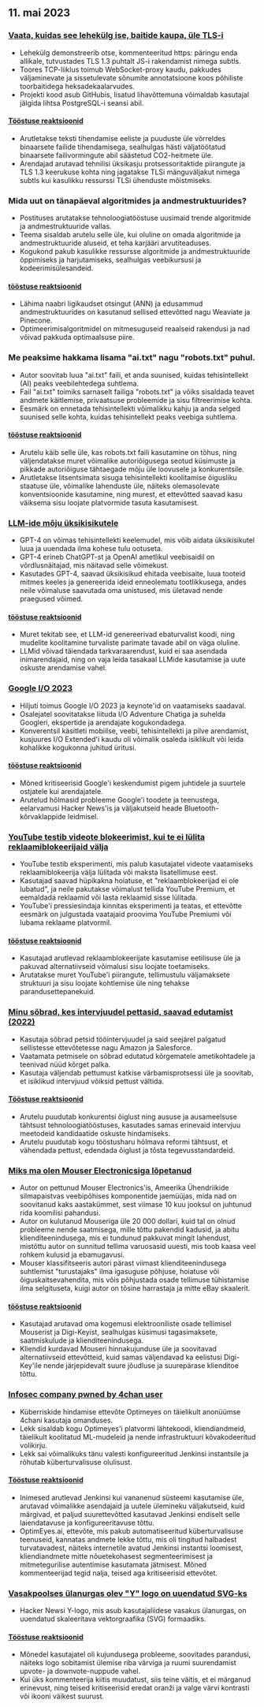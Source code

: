 

<CallToAction />

<Steps>

## 11. mai 2023

### [Vaata, kuidas see lehekülg ise, baitide kaupa, üle TLS-i](https://subtls.pages.dev/)

- Lehekülg demonstreerib otse, kommenteeritud https: päringu enda allikale, tutvustades TLS 1.3 puhtalt JS-i rakendamist nimega subtls.
- Toores TCP-liiklus toimub WebSocket-proxy kaudu, pakkudes väljaminevate ja sissetulevate sõnumite annotatsioone koos põhiliste toorbaitidega heksadekaalarvudes.
- Projekti kood asub GitHubis, lisatud lihavõttemuna võimaldab kasutajal jälgida lihtsa PostgreSQL-i seansi abil.

#### [Tööstuse reaktsioonid](http://news.ycombinator.com/item?id=35884437)

- Arutletakse teksti tihendamise eeliste ja puuduste üle võrreldes binaarsete failide tihendamisega, sealhulgas hästi väljatöötatud binaarsete failivormingute abil säästetud CO2-heitmete üle.
- Arendajad arutavad tehnilisi üksikasju protsessoritaktide piirangute ja TLS 1.3 keerukuse kohta ning jagatakse TLSi mänguväljakut nimega subtls kui kasulikku ressurssi TLSi ühenduste mõistmiseks.

### Mida uut on tänapäeval algoritmides ja andmestruktuurides?

- Postituses arutatakse tehnoloogiatööstuse uusimaid trende algoritmide ja andmestruktuuride vallas.
- Teema sisaldab arutelu selle üle, kui oluline on omada algoritmide ja andmestruktuuride aluseid, et teha karjääri arvutiteaduses.
- Kogukond pakub kasulikke ressursse algoritmide ja andmestruktuuride õppimiseks ja harjutamiseks, sealhulgas veebikursusi ja kodeerimisülesandeid.

#### [tööstuse reaktsioonid](http://news.ycombinator.com/item?id=35886900)

- Lähima naabri ligikaudset otsingut (ANN) ja edusammud andmestruktuurides on kasutanud sellised ettevõtted nagu Weaviate ja Pinecone.
- Optimeerimisalgoritmidel on mitmesuguseid reaalseid rakendusi ja nad võivad pakkuda optimaalsuse piire.

### Me peaksime hakkama lisama "ai.txt" nagu "robots.txt" puhul.

- Autor soovitab luua "ai.txt" faili, et anda suunised, kuidas tehisintellekt (AI) peaks veebilehtedega suhtlema.
- Fail "ai.txt" toimiks sarnaselt failiga "robots.txt" ja võiks sisaldada teavet andmete käitlemise, privaatsuse probleemide ja sisu filtreerimise kohta.
- Eesmärk on ennetada tehisintellekti võimalikku kahju ja anda selged suunised selle kohta, kuidas tehisintellekt peaks veebiga suhtlema.

#### [tööstuse reaktsioonid](http://news.ycombinator.com/item?id=35886288)

- Arutelu käib selle üle, kas robots.txt faili kasutamine on tõhus, ning väljendatakse muret võimalike autoriõigusega seotud küsimuste ja pikkade autoriõiguse tähtaegade mõju üle loovusele ja konkurentsile.
- Arutletakse litsentsimata sisuga tehisintellekti koolitamise õigusliku staatuse üle, võimalike lahenduste üle, näiteks olemasolevate konventsioonide kasutamine, ning murest, et ettevõtted saavad kasu väiksema sisu loojate platvormide tasuta kasutamisest.

### [LLM-ide mõju üksikisikutele](https://mazzzystar.github.io/2023/05/10/LLM-for-individual/)

- GPT-4 on võimas tehisintellekti keelemudel, mis võib aidata üksikisikutel luua ja uuendada ilma kohese tulu ootuseta.
- GPT-4 erineb ChatGPT-st ja OpenAI ametlikul veebisaidil on võrdlusnäitajad, mis näitavad selle võimekust.
- Kasutades GPT-4, saavad üksikisikud ehitada veebisaite, luua tooteid mitmes keeles ja genereerida ideid enneolematu tootlikkusega, andes neile võimaluse saavutada oma unistused, mis ületavad nende praegused võimed.

#### [tööstuse reaktsioonid](http://news.ycombinator.com/item?id=35885797)

- Muret tekitab see, et LLM-id genereerivad ebaturvalist koodi, ning mudelite koolitamine turvaliste parimate tavade abil on väga oluline.
- LLMid võivad täiendada tarkvaraarendust, kuid ei saa asendada inimarendajaid, ning on vaja leida tasakaal LLMide kasutamise ja uute oskuste arendamise vahel.

### [Google I/O 2023](https://io.google/2023/)

- Hiljuti toimus Google I/O 2023 ja keynote'id on vaatamiseks saadaval.
- Osalejatel soovitatakse liituda I/O Adventure Chatiga ja suhelda Googleri, ekspertide ja arendajate kogukondadega.
- Konverentsil käsitleti mobiilse, veebi, tehisintellekti ja pilve arendamist, kusjuures I/O Extended'i kaudu oli võimalik osaleda isiklikult või leida kohalikke kogukonna juhitud üritusi.

#### [tööstuse reaktsioonid](http://news.ycombinator.com/item?id=35886559)

- Mõned kritiseerisid Google'i keskendumist pigem juhtidele ja suurtele ostjatele kui arendajatele.
- Arutelud hõlmasid probleeme Google'i toodete ja teenustega, eelarvamusi Hacker News'is ja väljakutseid heade Bluetooth-kõrvaklappide leidmisel.

### [YouTube testib videote blokeerimist, kui te ei lülita reklaamiblokeerijaid välja](https://www.bleepingcomputer.com/news/technology/youtube-tests-blocking-videos-unless-you-disable-ad-blockers/)

- YouTube testib eksperimenti, mis palub kasutajatel videote vaatamiseks reklaamiblokeerija välja lülitada või maksta lisatellimuse eest.
- Kasutajad saavad hüpikakna hoiatuse, et "reklaamblokeerijad ei ole lubatud", ja neile pakutakse võimalust tellida YouTube Premium, et eemaldada reklaamid või lasta reklaamid sisse lülitada.
- YouTube'i pressiesindaja kinnitas eksperimenti ja teatas, et ettevõtte eesmärk on julgustada vaatajaid proovima YouTube Premiumi või lubama reklaame platvormil.

#### [tööstuse reaktsioonid](http://news.ycombinator.com/item?id=35892512)

- Kasutajad arutlevad reklaamblokeerijate kasutamise eetilisuse üle ja pakuvad alternatiivseid võimalusi sisu loojate toetamiseks.
- Arutatakse muret YouTube'i piirangute, tellimustulu väljamaksete struktuuri ja sisu loojate kohtlemise üle ning tehakse parandusettepanekuid.

### [Minu sõbrad, kes intervjuudel pettasid, saavad edutamist (2022)](https://www.teamblind.com/post/My-friends-who-cheated-in-interviews-are-getting-promoted-😡😡😡😡-XnYM4nLs)

- Kasutaja sõbrad petsid tööintervjuudel ja said seejärel palgatud sellistesse ettevõtetesse nagu Amazon ja Salesforce.
- Vaatamata petmisele on sõbrad edutatud kõrgematele ametikohtadele ja teenivad nüüd kõrget palka.
- Kasutaja väljendab pettumust katkise värbamisprotsessi üle ja soovitab, et isiklikud intervjuud võiksid pettust vältida.

#### [Tööstuse reaktsioonid](http://news.ycombinator.com/item?id=35885342)

- Arutelu puudutab konkurentsi õiglust ning aususe ja ausameelsuse tähtsust tehnoloogiatööstuses, kasutades samas erinevaid intervjuu meetodeid kandidaatide oskuste hindamiseks.
- Arutelu puudutab kogu tööstusharu hõlmava reformi tähtsust, et vähendada pettust, edendada õiglust ja tõsta tegevusstandardeid.

### [Miks ma olen Mouser Electronicsiga lõpetanud](https://lcamtuf.substack.com/p/why-im-done-with-mouser-electronics)

- Autor on pettunud Mouser Electronics'is, Ameerika Ühendriikide silmapaistvas veebipõhises komponentide jaemüüjas, mida nad on soovitanud kaks aastakümmet, sest viimase 10 kuu jooksul on juhtunud rida koomilisi pahandusi.
- Autor on kulutanud Mouseriga üle 20 000 dollari, kuid tal on olnud probleeme nende saatmisega, mille tõttu pakendid kadusid, ja abitu klienditeenindusega, mis ei tundunud pakkuvat mingit lahendust, mistõttu autor on sunnitud tellima varuosasid uuesti, mis toob kaasa veel rohkem kulusid ja ebamugavusi.
- Mouser klassifitseeris autori pärast viimast klienditeenindusega suhtlemist "turustajaks" ilma igasuguse põhjuse, hoiatuse või õiguskaitsevahendita, mis võis põhjustada osade tellimuse tühistamise ilma selgituseta, kuigi autor on tõsine harrastaja ja mitte eBay skaalerit.

#### [tööstuse reaktsioonid](http://news.ycombinator.com/item?id=35892246)

- Kasutajad arutavad oma kogemusi elektrooniliste osade tellimisel Mouserist ja Digi-Keyist, sealhulgas küsimusi tagasimaksete, saatmiskulude ja klienditeenindusega.
- Kliendid kurdavad Mouseri hinnakujunduse üle ja soovitavad alternatiivseid ettevõtteid, kuid samas väljendavad ka eelistusi Digi-Key'ile nende järjepidevalt suure jõudluse ja suurepärase klienditoe tõttu.

### [Infosec company pwned by 4chan user](https://maia.crimew.gay/posts/optimeyes-leak/)

- Küberriskide hindamise ettevõte Optimeyes on täielikult anonüümse 4chani kasutaja omanduses.
- Lekk sisaldab kogu Optimeyes'i platvormi lähtekoodi, kliendiandmeid, täielikult koolitatud ML-mudeleid ja nende infrastruktuuri kõvakodeeritud volikirju.
- Lekk sai võimalikuks tänu valesti konfigureeritud Jenkinsi instantsile ja rõhutab küberturvalisuse olulisust.

#### [Tööstuse reaktsioonid](http://news.ycombinator.com/item?id=35888509)

- Inimesed arutlevad Jenkinsi kui vananenud süsteemi kasutamise üle, arutavad võimalikke asendajaid ja uutele ülemineku väljakutseid, kuid märgivad, et paljud suurettevõtted kasutavad Jenkinsi endiselt selle laiendatavuse ja konfigureeritavuse tõttu.
- OptimEyes.ai, ettevõte, mis pakub automatiseeritud küberturvalisuse teenuseid, kannatas andmete lekke tõttu, mis oli tingitud halbadest turvatavadest, näiteks internetile avatud Jenkinsi instantsi loomisest, kliendiandmete mitte nõuetekohasest segmenteerimisest ja mitmetegurilise autentimise kasutamata jätmisest. Mõned kommenteerijad tegid nalja, teised aga kritiseerisid ettevõtet.

### [Vasakpoolses ülanurgas olev "Y" logo on uuendatud SVG-ks](https://news.ycombinator.com/y18.svg)

- Hacker Newsi Y-logo, mis asub kasutajaliidese vasakus ülanurgas, on uuendatud skaleeritava vektorgraafika (SVG) formaadiks.

#### [Tööstuse reaktsioonid](http://news.ycombinator.com/item?id=35894326)

- Mõnedel kasutajatel oli kujundusega probleeme, soovitades parandusi, näiteks logo sobitamist ülemise riba värviga ja ruumi suurendamist upvote- ja downvote-nuppude vahel.
- Kui üks kommenteerija kiitis muudatust, siis teine väitis, et ei märganud erinevust, ning teised kritiseerisid eredat oranži ja valge värvi kontrasti või ikooni väikest suurust.

</Steps>
